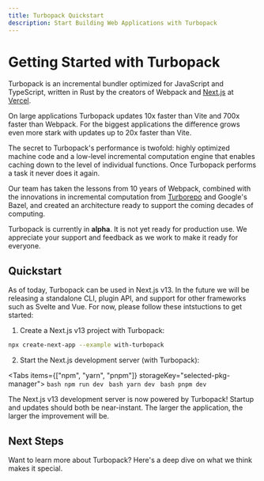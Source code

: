 ```yaml
---
title: Turbopack Quickstart
description: Start Building Web Applications with Turbopack
---
```



# Getting Started with Turbopack

Turbopack is an incremental bundler optimized for JavaScript and TypeScript, written in Rust by the creators of Webpack and [Next.js](https://nextjs.org) at [Vercel](https://vercel.com).

On large applications Turbopack updates 10x faster than Vite and 700x faster than Webpack. For the biggest applications the difference grows even more stark with updates up to 20x faster than Vite.

The secret to Turbopack's performance is twofold: highly optimized machine code and a low-level incremental computation engine that enables caching down to the level of individual functions. Once Turbopack performs a task it never does it again.

Our team has taken the lessons from 10 years of Webpack, combined with the innovations in incremental computation from [Turborepo](/repo) and Google's Bazel, and created an architecture ready to support the coming decades of computing.

<Callout type="error">
    Turbopack is currently in <strong>alpha</strong>. It is not yet ready for production use. We appreciate your support and feedback as we work to make it ready for everyone.
</Callout>

## Quickstart

As of today, Turbopack can be used in Next.js v13. In the future we will be releasing a standalone CLI, plugin API, and support for other frameworks such as Svelte and Vue. For now, please follow these intstuctions to get started:

1. Create a Next.js v13 project with Turbopack:

```bash
npx create-next-app --example with-turbopack
```

2. Start the Next.js development server (with Turbopack):

  <Tabs items={["npm", "yarn", "pnpm"]} storageKey="selected-pkg-manager">
    <Tab>
      ```bash
      npm run dev
      ```
    </Tab>
    <Tab>
      ```bash
      yarn dev
      ```
    </Tab>
    <Tab>
      ```bash
      pnpm dev
      ```
    </Tab>
  </Tabs>

The Next.js v13 development server is now powered by Turbopack! Startup and updates should both be near-instant. The larger the application, the larger the improvement will be.

## Next Steps

Want to learn more about Turbopack? Here's a deep dive on what we think makes it special.

<TurbopackQuickstartArea />

<FullTurboCTA />
